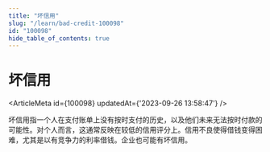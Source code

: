 ```yaml
---
title: "坏信用"
slug: "/learn/bad-credit-100098"
id: "100098"
hide_table_of_contents: true
---
```



# 坏信用

<ArticleMeta id={100098} updatedAt={'2023-09-26 13:58:47'} />
<div className='border-solid border-b border-t-0 my-4 border-[var(--ifm-color-gray-300)]' />

坏信用指一个人在支付账单上没有按时支付的历史，以及他们未来无法按时付款的可能性。对个人而言，这通常反映在较低的信用评分上。信用不良使得借钱变得困难，尤其是以有竞争力的利率借钱。企业也可能有坏信用。
